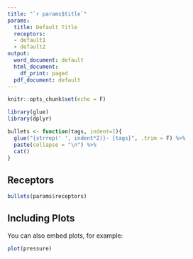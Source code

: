 ```yaml
---
title: "`r params$title`"
params:
  title: Default Title
  receptors:
  - default1
  - default2
output:
  word_document: default
  html_document:
    df_print: paged
  pdf_document: default
---
```


```r
knitr::opts_chunk$set(echo = F)

library(glue)
library(dplyr)

bullets <- function(tags, indent=1){
  glue("{strrep(' ', indent*2)}- {tags}", .trim = F) %>% 
  paste(collapse = "\n") %>% 
  cat()
}
```

## Receptors

```r
bullets(params$receptors)
```

## Including Plots

You can also embed plots, for example:

```r
plot(pressure)
```


